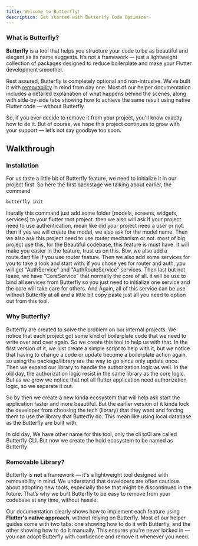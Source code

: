 ```yaml
---
title: Welcome to Butterfly!
description: Get started with Butterlfy Code Optimizer
---
```


### What is Butterfly?

**Butterfly** is a tool that helps you structure your code to be as beautiful and elegant as its
name suggests.
It’s not a framework — just a lightweight collection of packages designed to reduce boilerplate and
make your Flutter development smoother.

Rest assured, Butterfly is completely optional and non-intrusive. We've built it with
[removability](#removable-library) in mind from day one. Most of our helper documentation includes a
detailed explanation of what happens behind the scenes, along with side-by-side tabs showing how to
achieve the same result using native Flutter code — without Butterfly.

So, if you ever decide to remove it from your project, you'll know exactly how to do it. But of course, we hope this project continues to grow with your support — let’s not say goodbye too soon.


## Walkthrough

### Installation

For us taste a little bit of Butterfly feature, we need to initialize it in our project first. So here 
the first backstage we talking about earlier, the command
```bash
butterfly init
```
literally this command just add some folder [models, screens, widgets, services] to your flutter root project.
then we also will ask if your project need to use authentication, mean like did your project need
a user or not. then if yes we will create the model, we also ask for the model name. Then we also ask 
this project need to use router mechanism or not. most of big project use this, for the Beautiful codebase,
this feature is must have. It will make you easier in the feature, trust us on this. Btw, we also add a route.dart
file if you use router feature. Then we also add some services for you to take a look and start with.
if you chose yes for router and auth, ypu will get "AuthService" and "AuthRouteService" services. Then last but
not lease, we have "CoreService" that normally the core of all. it will be use to bind all services from Butterfly
so you just need to initialize one service and the core will take care for others. And Again, all of this service
can be use without Butterfly at all and a little bit copy paste just all you need to option out from this tool.


### Why Butterfly?

Butterfly are created to solve the problem on our internal projects. We notice that each project got some kind of
boilerplate code that we need to write over and over again. So we create this tool to help us with that. In the first
version of it, we just create a simple script to help with it, but we notice that having to change a code or update become
a boilerplate action again, so using the package/library are the way to go since only update once. Then we expand our library
to handle the authorization logic as well. In the old day, the authorization logic resist in the same library as the core logic.
But as we grow we notice that not all flutter application need authorization logic, so we separate it out.

So by then we create a new kinda ecosystem that will help ask start the application faster and more beautiful. But the earlier
version of it kinda lock the developer from choosing the tech (library) that they want and forcing them to use the library
that Butterfly do. This mean like using local database as the Butterfly are built with.

<Info>In old day, We have other name for this tool, only the cli to0l are called Butterfly CLI.
But now we create the hold ecosystem to be named as Butterfly</Info>

### Removable Library?

Butterfly is **not** a framework — it's a lightweight tool designed with removability in mind.
We understand that developers are often cautious about adopting new tools, especially those that
might be discontinued in the future. That’s why we built Butterfly to be easy to remove from your
codebase at any time, without hassle.

Our documentation clearly shows how to implement each feature using **Flutter's native approach**,
without relying on Butterfly. Most of our helper guides come with two tabs: one showing how to do it
with Butterfly, and the other showing how to do it manually. This ensures you're never locked in —
you can adopt Butterfly with confidence and remove it whenever you need.
